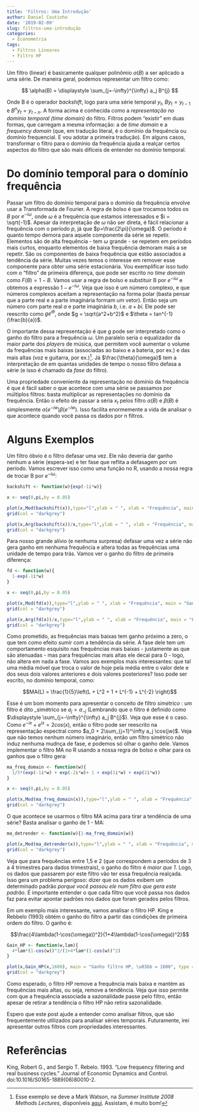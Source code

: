 ```yaml
---
title: 'Filtros: Uma Introdução'
author: Daniel Coutinho
date: '2019-02-09'
slug: filtros-uma-introdução
categories:
  - Econometria
tags:
  - Filtros Lineares
  - Filtro HP
---
```


Um filtro (linear) é basicamente qualquer polinômio $\alpha(B)$ a ser aplicado a uma série. De maneira geral, podemos representar um filtro como:  

$$ \alpha(B) = \displaystyle \sum_{j=-\infty}^{\infty} a_j B^{j} $$

Onde B é o operador _backshift_, logo para uma série temporal $y_t$, $By_t = y_{t-1}$ e $B^ny_t = y_{t-n}$. A forma acima é conhecida como a _representação no domínio temporal (time domain)_ do filtro. Filtros podem "existir" em duas formas, que carregam a mesma informação: a de _time domain_ e a _frequency domain_ (que, em tradução literal, é o domínio da frequência ou domínio frequencial. E vou adotar a primeira tradução). Em alguns casos, transformar o filtro para o domínio da frequência ajuda a realçar certos aspectos do filtro que são mais difíceis de entender no domínio temporal. 

# Do domínio temporal para o domínio frequência

Passar um filtro do domínio temporal para o domínio da frequência envolve usar a Transformada de Fourier. A regra de bolso é que trocamos todos os $B$ por $e^{-i\omega}$, onde $\omega$ é a frequência que estamos interessados e $i = \sqrt{-1}$. Apesar da interpretação de $\omega$ não ser direta, é fácil relacionar a frequência com o período $p$, já que $p=\frac{2\pi}{\omega}$. O período é quanto tempo demora para aquele componente da série se repetir. Elementos são de alta frequência - tem $\omega$ grande - se repetem em períodos mais curtos, enquanto elementos de baixa frequência demoram mais a se repetir. São os componentes de baixa frequência que estão associados a tendência da série. Muitas vezes temos o interesse em remover esse componente para obter uma série estacionária. Vou exemplificar isso tudo com o "filtro" de primeira diferença, que pode ser escrito no _time domain_ como $F(B) = 1 - B$. Vamos usar a regra de bolso e substituir B por $e^{-i\omega}$ e obtemos a expressão $1 - e^{-i\omega}$. Veja que isso é um número complexo, e que números complexos aceitam a representação na forma polar (basta pensar que a parte real e a parte imaginária formam um vetor). Então seja um número com parte real $a$ e parte imaginária $b$, i.e. $a+bi$. Ele pode ser reescrito como $ge^{i\theta}$, onde $g = \sqrt{a^2+b^2}$ e $\theta = tan^{-1}(\frac{b}{a})$. 

O importante dessa representação é que $g$ pode ser interpretado como o ganho do filtro para a frequência $\omega$. Um paralelo seria o equalizador da maior parte dos _players_ de música, que permitem você aumentar o volume da frequências mais baixas (associadas ao baixo e a bateria, por ex.) e das mais altas (voz e guitarra, por ex.)^[Esse exemplo se deve a Mark Watson, na _Summer Institute 2008 Methods Lectures_, disponíveis [aqui](https://www.nber.org/minicourse_2008.html). Assistam, é muito bom!]. Já $\frac{\theta}{\omega}$ tem a interpretação de em quantas unidades de tempo o nosso filtro defasa a série (e isso é chamado da _fase_ do filtro).

Uma propriedade conveniente da representação no domínio da frequência é que é fácil saber o que acontece com uma série se passamos por múltiplos filtros: basta multiplicar as representações no domínio da frequência. Então o efeito de passar a séria $x_t$ pelos filtro $\alpha(B)$ e $\beta(B)$ é simplesmente $\alpha(e^{-iw})\beta(e^{-iw})$. Isso facilita enormemente a vida de analisar o que acontece quando você passa os dados por n filtros. 

# Alguns Exemplos

Um filtro óbvio é o filtro defasar uma vez. Ele não deveria dar ganho nenhum a série (espera-se) e ter fase que reflita a defasagem por um período. Vamos escrever isso como uma função no R, usando a nossa regra de trocar B por $e^{-i\omega}$: 

```r
backshift <- function(w){exp(-1i*w)}

x <- seq(0,pi,by = 0.05)

plot(x,Mod(backshift(x)),type="l",ylab = " ", xlab = "Frequência", main = "Ganho do Filtro de Defasar uma vez")
grid(col = "darkgrey")

plot(x,Arg(backshift(x))/x,type="l",ylab = " ", xlab = "Frequência", main = "Fase do Filtro Defasar uma vez")
grid(col = "darkgrey")

```


Para nosso grande alívio (e nenhuma surpresa) defasar uma vez a série não gera ganho em nenhuma frequência e altera todas as frequências uma unidade de tempo para trás. Vamos ver o ganho do filtro de primeira diferença:

```r
fd <- function(w){
  1-exp(-1i*w)
}

x <- seq(0,pi,by = 0.05)

plot(x,Mod(fd(x)),type="l",ylab = " ", xlab = "Frequência", main = "Ganho do Filtro de Primeira Diferenças")
grid(col = "darkgrey")

plot(x,Arg(fd(x))/x,type="l",ylab = " ", xlab = "Frequência", main = "Fase do Filtro de Primeira Diferenças")
grid(col = "darkgrey")

```

Como prometido, as frequências mais baixas tem ganho próximo a zero, o que tem como efeito sumir com a tendência da série. A fase dele tem um comportamento esquisito nas frequências mais baixas - justamente as que são atenuadas - mas para frequências mais altas ele decai para 0 - logo, não altera em nada a fase.  Vamos aos exemplos mais interessantes: que tal uma média móvel que troca o valor de hoje pela média entre o valor dele e dos seus dois valores anteriores e dois valores posteriores? Isso pode ser escrito, no domínio temporal, como: 

$$MA(L) = \frac{1}{5}\left(L + L^2 + 1 + L^{-1} + L^{-2} \right)$$

Esse é um bom momento para apresentar o conceito de filtro _simétrico_ : um filtro é dito _simétrico se $a_j = a_{-j}$ (Lembrando que o filtro é definido como $\displaystyle \sum_{j=-\infty}^{\infty} a_j B^{j}$). Veja que esse é o caso. Como $e^{-ix} + e^{ix} = 2cos(x)$, então o filtro pode ser reescrito na representação espectral como $a_0 + 2\sum_{j=1}^\infty a_j \cos(jw)$. Veja que não temos nenhum número imaginário, então um filtro simétrico não induz nenhuma mudnça de fase, e podemos só olhar o ganho dele. Vamos implementar o filtro MA no R usando a nossa regra de bolso e olhar para os ganhos que o filtro gera:

```r
ma_freq_domain <- function(w){
  1/5*(exp(-1i*w) + exp(-2i*w)+ 1 + exp(1i*w) + exp(2i*w)) 
}

x <- seq(0,pi,by = 0.05)

plot(x,Mod(ma_freq_domain(x)),type="l",ylab = " ", xlab = "Frequência", main = "Ganho do Filtro MA")
grid(col = "darkgrey")
```

O que acontece se usarmos o filtro MA acima para tirar a tendência de uma série? Basta analisar o ganho de 1 - MA:

```r
ma_detrender <- function(w){1-ma_freq_domain(w)}

plot(x,Mod(ma_detrender(x)),type="l",ylab = " ", xlab = "Frequência", main = "Ganho do Filtro MA")
grid(col = "darkgrey")  
```

Veja que para frequências entre 1,5 e 2 (que correspondem a períodos de 3 a 4 trimestres para dados trimestrais), o ganho do filtro é _maior que 1_. Logo, os dados que passarem por este filtro vão ter essa frequência realçada. Isso gera um problema perigoso: dizer que os dados exibem um determinado padrão _porque você passou ele num filtro que gera este padrão_. É importante entender o que cada filtro que você passa nos dados faz para evitar apontar padrões nos dados que foram gerados pelos filtros. 

Em um exemplo mais interessante, vamos analisar o filtro HP. King e Rebbelo (1993) obtém o ganho do filtro a partir das condições de primeira ordem do filtro. O ganho é: 

$$\frac{4\lambda(1-\cos(\omega))^2}{1+4\lambda(1-\cos(\omega))^2}$$

```r
Gain_HP <- function(w,lam){
  4*lam*(1-cos(w))^2/(1+4*lam*(1-cos(w))^2)
}

plot(x,Gain_HP(x,1600), main = "Ganho filtro HP, \u03bb = 1600", type = "l", ylab = "Ganho",xlab="Frequência")
grid(col = "darkgrey")
```

Como esperado, o filtro HP remove a frequência mais baixa e mantém as frequências mais altas, ou seja, remove a tendência. Veja que isso permite com que a frequência associada a sazonalidade passe pelo filtro, então apesar de retirar a tendência o filtro HP não retira sazonalidade.

Espero que este post ajude a entender como analisar filtros, que são frequentemente utilizados para analisar séries temporais. Futuramente, irei apresentar outros filtros com propriedades interessantes. 

# Referências

King, Robert G., and Sergio T. Rebelo. 1993. “Low frequency filtering and real business cycles.” Journal of Economic Dynamics and Control. doi:10.1016/S0165-1889(06)80010-2.
